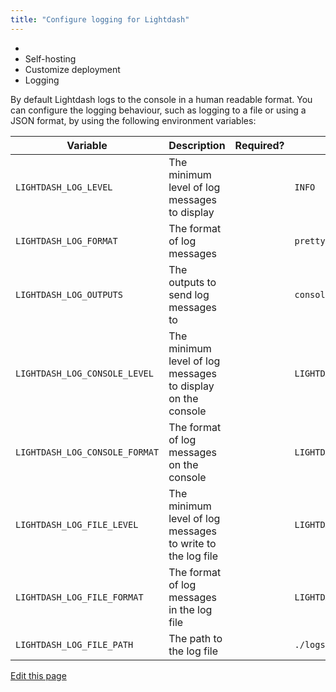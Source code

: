 ```yaml
---
title: "Configure logging for Lightdash"
---
```


* [](/)
* Self-hosting
* Customize deployment
* Logging

By default Lightdash logs to the console in a human readable format. You can configure the logging behaviour, such as logging to a file or using a JSON format, by using the following environment variables:

| Variable                       | Description                                                 | Required? | Default                |
| ------------------------------ | ----------------------------------------------------------- | --------- | ---------------------- |
| `LIGHTDASH_LOG_LEVEL`          | The minimum level of log messages to display                |           | `INFO`                 |
| `LIGHTDASH_LOG_FORMAT`         | The format of log messages                                  |           | `pretty`               |
| `LIGHTDASH_LOG_OUTPUTS`        | The outputs to send log messages to                         |           | `console`              |
| `LIGHTDASH_LOG_CONSOLE_LEVEL`  | The minimum level of log messages to display on the console |           | `LIGHTDASH_LOG_LEVEL`  |
| `LIGHTDASH_LOG_CONSOLE_FORMAT` | The format of log messages on the console                   |           | `LIGHTDASH_LOG_FORMAT` |
| `LIGHTDASH_LOG_FILE_LEVEL`     | The minimum level of log messages to write to the log file  |           | `LIGHTDASH_LOG_LEVEL`  |
| `LIGHTDASH_LOG_FILE_FORMAT`    | The format of log messages in the log file                  |           | `LIGHTDASH_LOG_FORMAT` |
| `LIGHTDASH_LOG_FILE_PATH`      | The path to the log file                                    |           | `./logs/all.log`       |

[Edit this page](https://github.com/lightdash/lightdash/edit/main/docs/docs/self-host/customize-deployment/configure-logging-for-lightdash.mdx)

